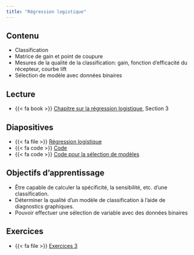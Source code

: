 ```yaml
---
title: "Régression logistique"
---
```


## Contenu

- Classification
- Matrice de gain et point de coupure
- Mesures de la qualité de la classification: gain, fonction d'efficacité du récepteur, courbe lift
- Sélection de modèle avec données binaires

## Lecture


- {{< fa book >}} [Chapitre sur la régression logistique](https://lbelzile.github.io/math60602/reglogistique.html), Section 3

## Diapositives 

- {{< fa file >}} [Régression logistique](/diapos/MATH60602-diapos6.pdf)
- {{< fa code >}} [Code](/code/MATH60602-diapos6.R)
- {{< fa code >}} [Code pour la sélection de modèles](/code/MATH60602-selection-logistique.R)


## Objectifs d'apprentissage

- Être capable de calculer la spécificité, la sensibilité, etc. d'une classification.
- Déterminer la qualité d'un modèle de classification à l'aide de diagnostics graphiques.
- Pouvoir effectuer une sélection de variable avec des données binaires

## Exercices

- {{< fa file >}} [Exercices 3](/exercices/03-exercice.html)

